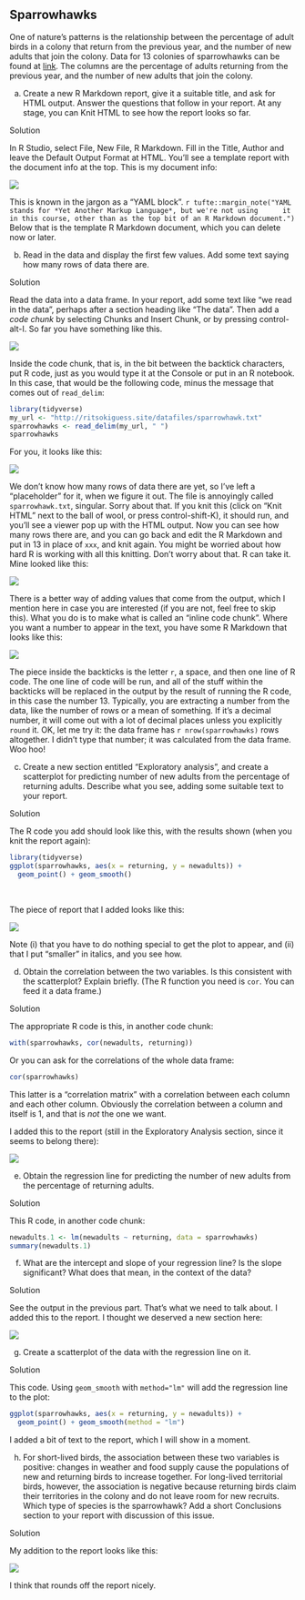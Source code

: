 ##  Sparrowhawks


 One of nature's patterns is the relationship
between the percentage of adult birds in a colony that return from the
previous year, and the number of new adults that join the colony. Data
for 13 colonies of sparrowhawks can be found at
[link](http://ritsokiguess.site/datafiles/sparrowhawk.txt). The
columns are the percentage of adults returning from the previous year,
and the number of new adults that join the colony.



(a) Create a new R Markdown report, give it a suitable title, and
ask for HTML output. Answer the questions that follow in your
report. At any stage, you can Knit HTML
to see how the report looks so far.


Solution


In R Studio, select File, New File, R Markdown. Fill in the Title,
Author and leave the Default Output Format at HTML. You'll see a
template report with the document info at the top. This is my document info:

![](sh0.png)
 
This is known in the jargon as a "YAML block".
`r tufte::margin_note("YAML      stands for *Yet Another Markup Language*, but we're not using      it in this course, other than as the top bit of an R Markdown document.")`
Below that is the template R Markdown document, which you can delete now or later.



(b) Read in the data and display the  first few values.  Add some text saying how many rows of data
there are.


Solution


Read the data into a data frame. In your
report, add some text like "we read in the data", perhaps
after a section heading like "The data". Then add a *code chunk* 
by selecting Chunks and Insert Chunk, or by pressing
control-alt-I. So far you have something like this. 

![](sh1.png)

Inside the code chunk, that is, in the bit between the
backtick characters, put R code, just as you would type it at
the Console or put in an  R notebook. In this case, that would be
the following code, minus the message that comes out of
`read_delim`: 
```r
library(tidyverse)
my_url <- "http://ritsokiguess.site/datafiles/sparrowhawk.txt"
sparrowhawks <- read_delim(my_url, " ")
sparrowhawks
```

     
For you, it looks like this:


![](sh2.png)


We don't know how many rows of data there are yet, so I've left a
"placeholder" for it, when we figure it out.
The file is annoyingly called `sparrowhawk.txt`,
singular. Sorry about that. 
If you knit this (click on "Knit HTML" next to the ball of wool,
or press control-shift-K), it should run, and you'll see a viewer
pop up with the HTML output. Now you can see how many rows there
are, and you can go back and edit the R Markdown and put in 13 in
place of `xxx`, and knit again.
You might be worried about how hard R is working with all this
knitting. Don't worry about that. R can take it.
Mine looked like this:

![](waluj.png)

There is a better way of adding values that come from the output,
which I mention here in case you are interested (if you are not,
feel free to skip this). What you do is to make what is called an
"inline code chunk". Where you want a number to appear in the
text, you have some R Markdown that looks like this:

![](sh3.png)

The piece inside the backticks is the letter `r`, a space,
and then one line of R code. The one line of code will be run, and
all of the stuff within the backticks will be replaced in the
output by the result of running the R code, in this case the
number 13. Typically, you are extracting a number from the data,
like the number of rows or a mean of something. If it's a decimal
number, it will come out with a lot of decimal places unless you
explicitly `round` it.
OK, let me try it: the data frame has `r nrow(sparrowhawks)`
rows altogether. I didn't type that number; it was calculated from
the data frame. Woo hoo!



(c) Create a new section entitled "Exploratory analysis", and
create a scatterplot for predicting number of new adults from the
percentage of returning adults.  Describe what you see, adding some
suitable text to your report.


Solution


The R code you add should look like this, with the results shown
(when you knit the report again):
```r
library(tidyverse)
ggplot(sparrowhawks, aes(x = returning, y = newadults)) +
  geom_point() + geom_smooth()
```

 

<br>

The piece of report that I added looks like this:


![](sh4.png)


Note (i) that you have to do nothing special to get the plot to
appear, and (ii) that I put "smaller" in italics, and you see
how. 



(d) Obtain the correlation between the two variables. Is this
consistent with the scatterplot? Explain briefly. (The R function
you need is `cor`. You can feed it a data frame.)


Solution


The appropriate R code  is this, in another code chunk:
```r
with(sparrowhawks, cor(newadults, returning))
```

 

Or you can ask for the correlations of the whole data frame:

```r
cor(sparrowhawks)
```

 

This latter is a "correlation matrix" with a correlation between each
column and each other column. Obviously the correlation between a
column and itself is 1, and that is *not* the one we want.

I added this to the report (still in the Exploratory Analysis
section, since it seems to belong there):

![](sh5.png)




(e) Obtain the regression line for predicting the number of new
adults from the percentage of returning adults.


Solution


This R code, in another code chunk:
```r
newadults.1 <- lm(newadults ~ returning, data = sparrowhawks)
summary(newadults.1)
```

 



(f) What are the intercept and slope of your regression line? Is
the slope significant? What does that mean, in the context of the data?


Solution


See the output in the previous part. That's what we need to talk about.
I added this to the report. I thought we deserved a new section here:

![](sh6.png)
 



(g) Create a scatterplot of the data with the regression line on it.


Solution


This code. Using `geom_smooth` with 
`method="lm"`
will add the regression line to the plot:

```r
ggplot(sparrowhawks, aes(x = returning, y = newadults)) +
  geom_point() + geom_smooth(method = "lm")
```

 

I added a bit of text to the report, which I will show in a moment.



(h) For short-lived birds, the association between these two
variables is positive: changes in weather and food supply cause the
populations of new and returning birds to increase together. For
long-lived territorial birds, however, the association is negative
because returning birds claim their territories in the colony and do
not leave room for new recruits. Which type of species is the
sparrowhawk? Add a short Conclusions section to your report with
discussion of this issue.


Solution


My addition to the report looks like this:


![](sh7.png)


I think that rounds off the report nicely.




